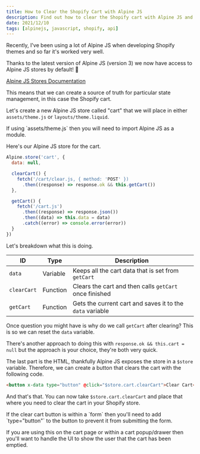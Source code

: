 ```yaml
---
title: How to Clear the Shopify Cart with Alpine JS
description: Find out how to clear the Shopify cart with Alpine JS and the Shopify API.
date: 2021/12/10
tags: [alpinejs, javascript, shopify, api]
---
```


Recently, I've been using a lot of Alpine JS when developing Shopify themes and so far it's worked very well.

Thanks to the latest version of Alpine JS (version 3) we now have access to Alpine JS stores by default! 🥳

[Alpine JS Stores Documentation](https://alpinejs.dev/globals/alpine-store)

This means that we can create a source of truth for particular state management, in this case the Shopify cart.

Let's create a new Alpine JS store called "cart" that we will place in either `assets/theme.js` or `layouts/theme.liquid`.

<Callout>
  If using `assets/theme.js` then you will need to import Alpine JS as a module.
</Callout>

Here's our Alpine JS store for the cart.

```js
Alpine.store('cart', {
  data: null,

  clearCart() {
    fetch('/cart/clear.js, { method: 'POST' })
      .then((response) => response.ok && this.getCart())
  },

  getCart() {
    fetch('/cart.js')
      .then((response) => response.json())
      .then((data) => this.data = data)
      .catch((error) => console.error(error))
  }
})
```

Let's breakdown what this is doing.

| ID          | Type     | Description                                               |
| ----------- | -------- | --------------------------------------------------------- |
| `data`      | Variable | Keeps all the cart data that is set from `getCart`        |
| `clearCart` | Function | Clears the cart and then calls `getCart` once finished    |
| `getCart`   | Function | Gets the current cart and saves it to the `data` variable |

Once question you might have is why do we call `getCart` after clearing? This is so we can reset the `data` variable.

There's another approach to doing this with `response.ok && this.cart = null` but the approach is your choice, they're both very quick.

The last part is the HTML, thankfully Alpine JS exposes the store in a `$store` variable. Therefore, we can create a button that clears the cart with the following code.

```html
<button x-data type="button" @click="$store.cart.clearCart">Clear Cart</button>
```

And that's that. You can now take `$store.cart.clearCart` and place that where you need to clear the cart in your Shopify store.

<Callout>
  If the clear cart button is within a `form` then you'll need to add
  `type="button"` to the button to prevent it from submitting the form.
</Callout>

If you are using this on the cart page or within a cart popup/drawer then you'll want to handle the UI to show the user that the cart has been emptied.

